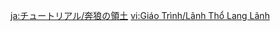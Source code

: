 {{Tutorial
|title    = Wolves' Territory
|about    = Wolves' Territory
|image1   = Tutorial Hunting Traps 1.png
|text1    = Open inventory and use a {{Color|help|[[Hunting Trap]]}} to lay down a trap which can't be detected by boars.
|image2   = Tutorial Hunting Traps 2.png
|text2    = {{Color|help|Hunting Traps}} cannot attract boars, but boars tend to avoid people and run away in the exact opposite direction. Use this to your advantage to ensnare them with the traps to get more raw meat.
}}
<noinclude>
<!-- interwikis -->
[[ja:チュートリアル/奔狼の領土]]
[[vi:Giáo Trình/Lãnh Thổ Lang Lãnh]]
</noinclude>